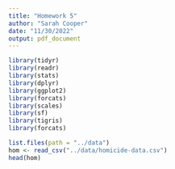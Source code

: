 ```yaml
---
title: "Homework 5"
author: "Sarah Cooper"
date: "11/30/2022"
output: pdf_document
---
```


```r
library(tidyr)
library(readr)
library(stats)
library(dplyr)
library(ggplot2)
library(forcats)
library(scales)
library(sf)
library(tigris)
library(forcats)
```

```r
list.files(path = "../data")
hom <- read_csv("../data/homicide-data.csv")
head(hom)
```